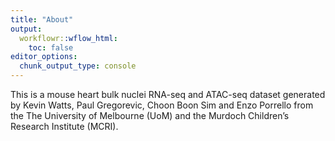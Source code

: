 ```yaml
---
title: "About"
output:
  workflowr::wflow_html:
    toc: false
editor_options:
  chunk_output_type: console
---
```


This is a mouse heart bulk nuclei RNA-seq and ATAC-seq dataset generated by Kevin Watts, Paul Gregorevic, Choon Boon Sim and Enzo Porrello from the The University of Melbourne (UoM) and the Murdoch Children’s Research Institute (MCRI). 
